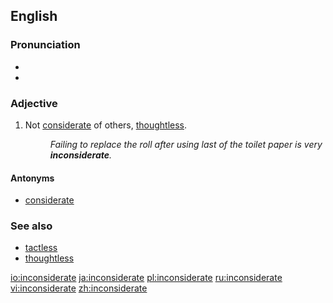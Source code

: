 ==English==

===Pronunciation===
*{{IPA|/ˌɪnkənˈsɪdərɪt/, /ˌɪŋ-/}}
*{{SAMPA|/%Ink@n"sId@rIt/, /%IN-/}}

===Adjective===
{{en-adj}}
# Not [[considerate]] of others, [[thoughtless]].
#: ''Failing to replace the roll after using last of the toilet paper is very '''inconsiderate'''.''

====Antonyms====
*[[considerate]]

===See also===
*[[tactless]]
*[[thoughtless]]

[[io:inconsiderate]]
[[ja:inconsiderate]]
[[pl:inconsiderate]]
[[ru:inconsiderate]]
[[vi:inconsiderate]]
[[zh:inconsiderate]]